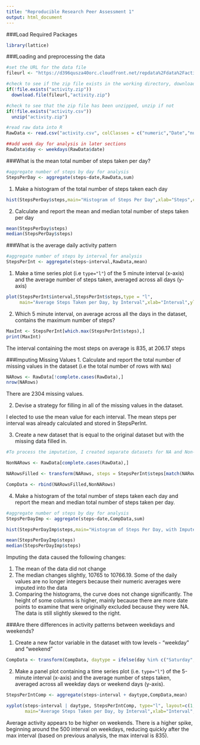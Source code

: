 ```yaml
---
title: "Reproducible Research Peer Assessment 1"
output: html_document
---
```


###Load Required Packages
```r
library(lattice)
```

###Loading and preprocessing the data
```r
#set the URL for the data file
fileurl <- "https://d396qusza40orc.cloudfront.net/repdata%2Fdata%2Factivity.zip"

#check to see if the zip file exists in the working directory, download if not
if(!file.exists("activity.zip"))
  download.file(fileurl,"activity.zip")

#check to see that the zip file has been unzipped, unzip if not
if(!file.exists("activity.csv"))
  unzip("activity.zip")

#read raw data into R
RawData <- read.csv("activity.csv", colClasses = c("numeric","Date","numeric"))

##add week day for analysis in later sections
RawData$day <- weekdays(RawData$date)
```

###What is the mean total number of steps taken per day?
```r
#aggregate number of steps by day for analysis
StepsPerDay <- aggregate(steps~date,RawData,sum)

```

1. Make a histogram of the total number of steps taken each day
```r
hist(StepsPerDay$steps,main="Histogram of Steps Per Day",xlab="Steps",col="blue")
```

2. Calculate and report the mean and median total number of steps taken per day
```r
mean(StepsPerDay$steps)
median(StepsPerDay$steps)
```

###What is the average daily activity pattern
```r
#aggregate number of steps by interval for analysis
StepsPerInt <- aggregate(steps~interval,RawData,mean)
```

1. Make a time series plot (i.e `type="l"`) of the 5 minute interval (x-axis) and the average number of steps taken, averaged across all days (y-axis)
```r
plot(StepsPerInt$interval,StepsPerInt$steps,type = "l",
     main="Average Steps Taken per Day, by Interval",xlab="Interval",ylab="Steps")
```

2. Which 5 minute interval, on average across all the days in the dataset, contains the maximum number of steps?
```r
MaxInt <- StepsPerInt[which.max(StepsPerInt$steps),]
print(MaxInt)
```
The interval containing the most steps on average is 835, at 206.17 steps

###Imputing Missing Values
1. Calculate and report the total number of missing values in the dataset (i.e the total number of rows with `NA`s)
```r
NARows <- RawData[!complete.cases(RawData),]
nrow(NARows)
```
There are 2304 missing values.

2. Devise a strategy for filling in all of the missing values in the dataset. 

I elected to use the mean value for each interval. The mean steps per interval was already calculated and stored in StepsPerInt.

3. Create a new dataset that is equal to the original dataset but with the missing data filled in.
```r
#To process the imputation, I created separate datasets for NA and Non-NA data. I used 

NonNARows <- RawData[complete.cases(RawData),]

NARowsFilled <- transform(NARows, steps = StepsPerInt$steps[match(NARows$interval,StepsPerInt$interval)])

CompData <- rbind(NARowsFilled,NonNARows)

```

4. Make a histogram of the total number of steps taken each day and report the mean and median total number of steps taken per day.
```r
#aggregate number of steps by day for analysis
StepsPerDayImp <- aggregate(steps~date,CompData,sum)

hist(StepsPerDayImp$steps,main="Histogram of Steps Per Day, with Imputed Data",xlab="Steps",col="blue")

mean(StepsPerDayImp$steps)
median(StepsPerDayImp$steps)
```

Imputing the data caused the following changes:

1. The mean of the data did not change
2. The median changes slightly, 10765 to 10766.19. Some of the daily values are no longer integers because their numeric averages were imputed into the data
3. Comparing the histograms, the curve does not change significantly. The height of some columns is higher, mainly because there are more date points to examine that were originally excluded because they were NA. The data is still slightly skewed to the right.

###Are there differences in activity patterns between weekdays and weekends?

1. Create a new factor variable in the dataset with tow levels - "weekday" and "weekend"
```r
CompData <- transform(CompData, daytype = ifelse(day %in% c("Saturday","Sunday"),"Weekend","Weekday"))
```

2. Make a panel plot containing a time series plot (i.e. `type="l"`) of the 5-minute interval (x-axis) and the average number of steps taken, averaged across all weekday days or weekend days (y-axis).
```r
StepsPerIntComp <- aggregate(steps~interval + daytype,CompData,mean)

xyplot(steps~interval | daytype, StepsPerIntComp, type="l", layout=c(1,2),
       main="Average Steps Taken per Day, by Interval",xlab="Interval",ylab="Steps")
```

Average activity appears to be higher on weekends. There is a higher spike, beginning around the 500 interval on weekdays, reducing quickly after the max interval (based on previous analysis, the max interval is 835).
